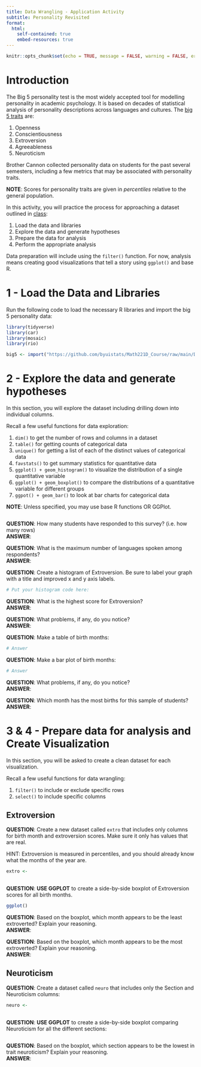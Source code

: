 ```yaml
---
title: Data Wrangling - Application Activity
subtitle: Personality Revisited
format:
  html:
    self-contained: true
    embed-resources: true
---
```

```r
knitr::opts_chunk$set(echo = TRUE, message = FALSE, warning = FALSE, error = TRUE)
```


# Introduction

The Big 5 personality test is the most widely accepted tool for modelling personality in academic psychology.  It is based on decades of statistical analysis of personality descriptions across languages and cultures.  The [big 5 traits](https://en.wikipedia.org/wiki/Big_Five_personality_traits)  are:

1. Openness
2. Conscientiousness
3. Extroversion
4. Agreeableness
5. Neuroticism

Brother Cannon collected personality data on students for the past several semesters, including a few metrics that may be associated with personality traits.  

__NOTE__:  Scores for personality traits are given in *percentiles* relative to the general population.  

In this activity, you will practice the process for approaching a dataset outlined in [class](https://byuistats.github.io/Math221D_Course/2-Tidy_Data/05-Exploring_New_Data_with_Tidyverse.html):

  1. Load the data and libraries
  2. Explore the data and generate hypotheses
  3. Prepare the data for analysis
  4. Perform the appropriate analysis
  
Data preparation will include using the `filter()` function.  For now, analysis means creating good visualizations that tell a story using `ggplot()` and base R.  

# 1 - Load the Data and Libraries

Run the following code to load the necessary R libraries and import the big 5 personality data:  

```r
library(tidyverse)
library(car)
library(mosaic)
library(rio)

big5 <- import("https://github.com/byuistats/Math221D_Course/raw/main/Data/All_class_combined_personality_data.csv") %>% tibble()

```


# 2 - Explore the data and generate hypotheses

In this section, you will explore the dataset including drilling down into individual columns.  

Recall a few useful functions for data exploration:

1. `dim()` to get the number of rows and columns in a dataset
2. `table()` for getting counts of categorical data
3. `unique()` for getting a list of each of the distinct values of categorical data
4. `favstats()` to get summary statistics for quantitative data
5. `ggplot() + geom_histogram()` to visualize the distribution of a single quantitative variable
6. `ggplot() + geom_boxplot()`   to compare the distributions of a quantitative variable for different groups
7. `ggpot() + geom_bar()` to look at bar charts for categorical data

__NOTE__:  Unless specified, you may use base R functions OR GGPlot.  

```r

```


__QUESTION__:  How many students have responded to this survey? (i.e. how many rows)  
__ANSWER__:  

__QUESTION__:  What is the maximum number of languages spoken among respondents?  
__ANSWER__:  

__QUESTION__:  Create a histogram of Extroversion. Be sure to label your graph with a title and improved x and y axis labels.   
```r
# Put your histogram code here:  

```


__QUESTION__:  What is the highest score for Extroversion?      
__ANSWER__:  

__QUESTION__:  What problems, if any, do you notice?  
__ANSWER__:  

__QUESTION__:  Make a table of birth months:
```r
# Answer

```


__QUESTION__:  Make a bar plot of birth months:
```r

# Answer

```


__QUESTION__:  What problems, if any, do you notice?  
__ANSWER__:  


__QUESTION__:  Which month has the most births for this sample of students?  
__ANSWER__:  


# 3 & 4 - Prepare data for analysis and Create Visualization

In this section, you will be asked to create a clean dataset for each visualization.  

Recall a few useful functions for data wrangling:

1. `filter()` to include or exclude specific rows
2. `select()` to include specific columns

## Extroversion

__QUESTION__:  Create a new dataset called `extro` that includes only columns for birth month and extroversion scores.  Make sure it only has values that are real.  

HINT: Extroversion is measured in percentiles, and you should already know what the months of the year are.

```r

extro <- 
  
```

__QUESTION__:  **USE GGPLOT** to create a side-by-side boxplot of Extroversion scores for all birth months.

```r

ggplot()

```

__QUESTION__:  Based on the boxplot, which month appears to be the least extroverted?  Explain your reasoning.  
__ANSWER__:  

__QUESTION__:    Based on the boxplot, which month appears to be the most extroverted?  Explain your reasoning.  
__ANSWER__:  


## Neuroticism

__QUESTION__:  Create a dataset called `neuro` that includes only the Section and Neuroticism columns:  

```r

neuro <- 
  
```

__QUESTION__:  **USE GGPLOT** to create a side-by-side boxplot comparing Neuroticism for all the different sections:

```r


```

__QUESTION__:    Based on the boxplot, which section appears to be the lowest in trait neuroticism?  Explain your reasoning.  
__ANSWER__:  


